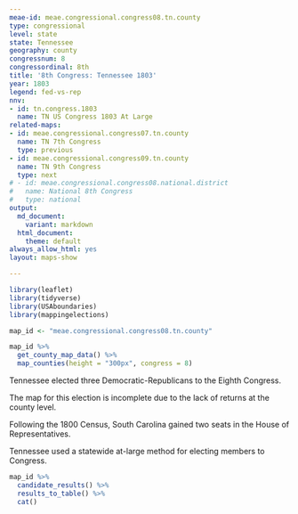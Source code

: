 ```yaml
---
meae-id: meae.congressional.congress08.tn.county
type: congressional
level: state
state: Tennessee
geography: county
congressnum: 8
congressordinal: 8th
title: '8th Congress: Tennessee 1803'
year: 1803
legend: fed-vs-rep
nnv:
- id: tn.congress.1803
  name: TN US Congress 1803 At Large
related-maps:
- id: meae.congressional.congress07.tn.county
  name: TN 7th Congress
  type: previous
- id: meae.congressional.congress09.tn.county
  name: TN 9th Congress
  type: next
# - id: meae.congressional.congress08.national.district
#   name: National 8th Congress
#   type: national
output:
  md_document:
    variant: markdown
  html_document:
    theme: default
always_allow_html: yes
layout: maps-show

---
```


```r
library(leaflet)
library(tidyverse)
library(USAboundaries)
library(mappingelections)

map_id <- "meae.congressional.congress08.tn.county"
```

<div class="map">

```r
map_id %>%
  get_county_map_data() %>%
  map_counties(height = "300px", congress = 8)
```

</div>

Tennessee elected three Democratic-Republicans to the Eighth Congress.

The map for this election is incomplete due to the lack of returns at the county level.

Following the 1800 Census, South Carolina gained two seats in the House of Representatives.

Tennessee used a statewide at-large method for electing members to Congress.

<div class="results-table">

```r
map_id %>%
  candidate_results() %>%
  results_to_table() %>%
  cat()
```

</div>
